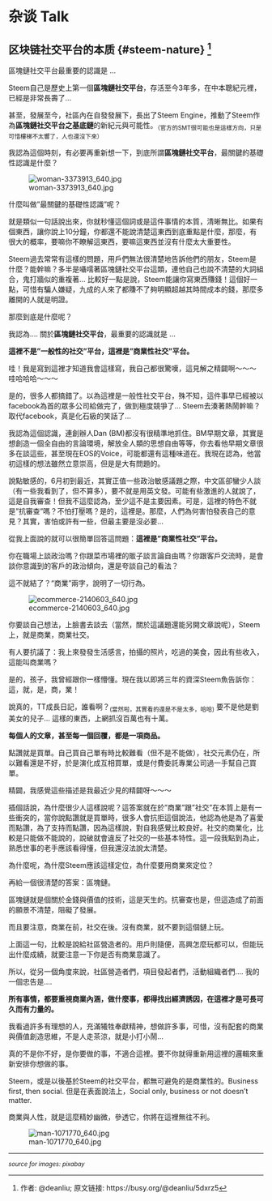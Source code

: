 # 杂谈 Talk {#talk}

## 区块链社交平台的本质 {#steem-nature}  ^[作者: \@deanliu; 原文链接: https://busy.org/@deanliu/5dxrz5]

區塊鏈社交平台最重要的認識是 ...

Steem自己是歷史上第一個**區塊鏈社交平台**，存活至今3年多，在中本聰紀元裡，已經是非常長壽了...

甚至，發展至今，社區內在自發發展下，長出了Steem Engine，推動了Steem作為**區塊鏈社交平台之基底鏈**的新紀元與可能性。<sub>（官方的SMT很可能也是這樣方向，只是可惜樓梯不太響了，人也還沒下來）</sub>

我認為這個時刻，有必要再重新想一下，到底所謂**區塊鏈社交平台**，最關鍵的基礎性認識是什麼？

![woman-3373913_640.jpg](https://cdn.steemitimages.com/DQmVX614oeKfuYJXzn4xRBkMbRsbt36ffrtdEiZx2kYSoXN/woman-3373913_640.jpg)

什麼叫做"最關鍵的基礎性認識"呢？

就是類似一句話說出來，你就秒懂這個詞或是這件事情的本質，清晰無比。如果有個東西，讓你說上10分鐘，你都還不能說清楚這東西到底重點是什麼，那麼，有很大的概率，要嘛你不瞭解這東西，要嘛這東西並沒有什麼太大重要性。

Steem過去常常有這樣的問題，用戶們無法很清楚地告訴他們的朋友，Steem是什麼？能幹嘛？多半是囁嚅著區塊鏈社交平台這類，連他自己也說不清楚的大詞組合，鬼打牆似的重複著... 比較好一點是說，Steem能讓你寫東西賺錢！這個好一點，可惜有騙人嫌疑，九成的人來了都賺不了夠明顯超越其時間成本的錢，那麼多離開的人就是明證。

那麼到底是什麼呢？

我認為.... 關於**區塊鏈社交平台**，最重要的認識就是 ...

**這裡不是"一般性的社交"平台，這裡是"商業性社交"平台。**

哇！我是寫到這裡才知道我會這樣寫，我自己都很驚嘆，這見解之精闢啊～～～ 哇哈哈哈～～～

是的，很多人都搞錯了。以為這裡是一般性社交平台，殊不知，這件事早已經被以facebook為首的眾多公司給做完了，做到極度競爭了... Steem去湊著熱鬧幹嘛？取代facebook，真是化石級的笑話了...

我認為這個認識，連創辦人Dan (BM)都沒有很精準地抓住。BM早期文章，其實是想創造一個全自由的言論環境，解放全人類的思想自由等等，你去看他早期文章很多在談這些，甚至現在EOS的Voice，可能都還有這種味道在。我現在認為，他當初這樣的想法雖然立意崇高，但是是大有問題的。

說點敏感的，6月初到最近，其實正值一些政治敏感議題之際，中文區卻蠻少人談（有一些我看到了，但不算多），要不就是用英文發。可能有些激進的人就說了，這是自我審查！但我不這麼認為，至少這不是主要因素。可是，這裡的特色不就是"抗審查"嗎？不怕打壓嗎？是的，這裡是。那麼，人們為何害怕發表自己的意見？其實，害怕或許有一些，但最主要是沒必要...

從我上面說的就可以很簡單回答這問題：**這裡是"商業性社交"平台。**

你在職場上談政治嗎？你跟菜市場裡的販子談言論自由嗎？你跟客戶交流時，是會談你意識到的客戶的政治傾向，還是夸談自己的看法？

這不就結了？"商業"兩字，說明了一切行為。

![ecommerce-2140603_640.jpg](https://cdn.steemitimages.com/DQmYQJm8zaKBJezFwSgoh3a6bWjaxWpPcKRrxFPNDvWBmmU/ecommerce-2140603_640.jpg)

你要談自己想法，上臉書去談去（當然，關於這議題還能另開文章說呢），Steem上，就是商業，商業社交。

有人要抗議了：我上來發發生活感言，拍攝的照片，吃過的美食，因此有些收入，這能叫商業嗎？

是的，孩子，我曾經跟你一樣懵懂。現在我以即將三年的資深Steem魚告訴你：這，就，是，商，業！

說真的，TT成長日記，誰看啊？<sub>(當然啦，其實看的還是不是太多，哈哈)</sub> 要不是他是劉美女的兒子... 這樣的東西，上網抓沒百萬也有十萬。

**每個人的文章，甚至每一個回覆，都是一項商品。**

點讚就是買單。自己買自己單有時比較難看（但不是不能做），社交元素仍在，所以難看還是不好，於是演化成互相買單，或是付費委託專業公司過一手幫自己買單。

精闢，我感覺這些描述是我最近少見的精闢呀～～～

插個話說，為什麼很少人這樣說呢？這答案就在於"商業"跟"社交"在本質上是有一些衝突的，當你說點讚就是買單時，很多人會抗拒這個說法，他認為他是為了喜愛而點讚，為了支持而點讚，因為這樣說，對自我感覺比較良好。社交的商業化，比較是只能做不能說的，說破就會違反了社交的一些基本特性。這一段我點到為止，熟悉世事的老手應該看得懂，但我還沒法說太清楚。

為什麼呢，為什麼Steem應該這樣定位，為什麼要用商業來定位？

再給一個很清楚的答案：區塊鏈。

區塊鏈就是個關於金錢與價值的技術，這是天生的。抗審查也是，但這造成了前面的願景不清楚，阻礙了發展。

而且要注意，商業在前，社交在後。沒有商業，就不要到這個鏈上玩。

上面這一句，比較是說給社區營造者的。用戶則隨便，高興怎麼玩都可以，但能玩出什麼成績，就要注意一下你是否有商業意識了。

所以，從另一個角度來說，社區營造者們，項目發起者們，活動組織者們.... 我的一個忠告是....

**所有事情，都要重視商業內涵，做什麼事，都得找出經濟誘因，在這裡才是可長可久而有力量的。**

我看過許多有理想的人，充滿犧牲奉獻精神，想做許多事，可惜，沒有配套的商業與價值創造思維，不是人走茶涼，就是小打小鬧...

真的不是你不好，是你要做的事，不適合這裡。要不你就得重新用這裡的邏輯來重新安排你想做的事。

Steem，或是以後基於Steem的社交平台，都無可避免的是商業性的。Business first, then social. 但是在表面說法上，Social only, business or not doesn't matter.

商業與人性，就是這麼精妙幽微，參透它，你將在這裡無往不利。

![man-1071770_640.jpg](https://cdn.steemitimages.com/DQmbZtwc27YK5VWLKPmRd8zqDbR75X5hABQjrbjWdD1deKp/man-1071770_640.jpg)

---

<sub>_source for images: pixabay_</sub>


